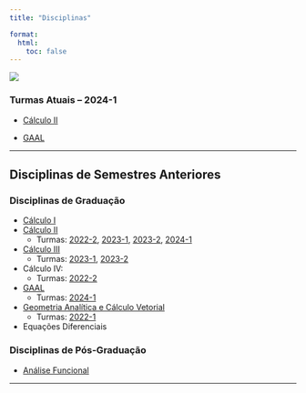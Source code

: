 ```yaml
---
title: "Disciplinas"

format:
  html:
    toc: false
---
```

![](lousa.png)

### Turmas Atuais -- 2024-1

- [Cálculo II](calculoII/c2-2024-1.qmd)

- [GAAL](gaal/gaal-2024-1.qmd)

---

## Disciplinas de Semestres Anteriores

### Disciplinas de Graduação

-   [Cálculo I](calculoI/calculoI.qmd)
-   [Cálculo II](calculoII/calculoII.qmd) 
    - Turmas: [2022-2](calculoII/c2-2022-2.qmd), [2023-1](calculoII/c2-2023-1.qmd), [2023-2](calculoII/c2-2023-2.qmd), [2024-1](calculoII/c2-2024-1.qmd)
-   [Cálculo III](calculoIII/calculoIII.qmd)
    - Turmas: [2023-1](calculoIII/c3-2023-1.qmd), [2023-2](calculoIII/c3-2023-2.qmd)
-   Cálculo IV:
    - Turmas: [2022-2](https://www.professores.uff.br/reginaldodr/disciplinas/calculo-iv-rcn00035-2022-2/)
-   [GAAL](gaal/gaal.qmd)
    - Turmas: [2024-1](gaal/gaal-2024-1.qmd)
-   [Geometria Analítica e Cálculo Vetorial](GA/ga.qmd)
    - Turmas: [2022-1](GA/ga-2022-1.qmd)
-   Equações Diferenciais

### Disciplinas de Pós-Graduação

-   [Análise Funcional](analise-funcional/funcional.qmd)

---

